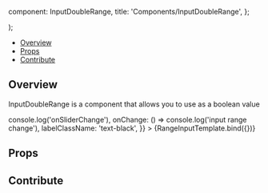 
  component: InputDoubleRange,
  title: 'Components/InputDoubleRange',
};

<Meta
  title="Components/InputDoubleRange"
  component={InputDoubleRange}
/>

  <div className="w-3">
    <InputDoubleRange {...args} />
  </div>
);

<Heading
  title="InputDoubleRange"
  componentRelativePath="InputDoubleRange/InputDoubleRange.tsx"
/>

- [Overview](#overview)
- [Props](#props)
- [Contribute](#contribute)

## Overview

InputDoubleRange is a component that allows you to use as a boolean value

<Canvas>
  <Story
    name="Overview"
    args={{
      valueLeft: 1,
      valueRight: 300,
      minValue: 1,
      maxValue: 300,
      step: 10,
      unit: '%',
      onSliderChange: () => console.log('onSliderChange'),
      onChange: () => console.log('input range change'),
      labelClassName: 'text-black',
    }}
  >
    {RangeInputTemplate.bind({})}
  </Story>
</Canvas>

## Props

<ArgsTable of={InputDoubleRange} />

## Contribute

<Footer componentRelativePath="InputDoubleRange/__stories__/InputDoubleRange.stories.mdx" />
